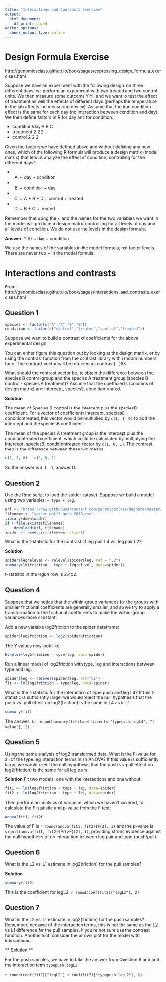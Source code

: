```yaml
---
title: "Interactions and Contrasts exercise"
output:
  html_document:
    df_print: paged
editor_options:
  chunk_output_type: inline
---
```



# Design Formula Exercise

http://genomicsclass.github.io/book/pages/expressing_design_formula_exercises.html

Suppose we have an experiment with the following design: on three different days, we perform an experiment with two treated and two control units. We then measure some outcome YiYi, and we want to test the effect of treatment as well the effects of different days (perhaps the temperature in the lab affects the measuring device). Assume that the true condition effect is the same for each day (no interaction between condition and day). We then define factors in R for day and for condition.

* condition/day	A	B	C
* treatment	2	2	2
* control	2	2	2

Given the factors we have defined above and without defining any new ones, which of the following R formula will produce a design matrix (model matrix) that lets us analyze the effect of condition, controlling for the different days?

* A) ~ day + condition
* B) ~ condition ~ day
* C) ~ A + B + C + control + treated
* D) ~ B + C + treated

Remember that using the ~ and the names for the two variables we want in the model will produce a design matrix controlling for all levels of day and all levels of condition. We do not use the levels in the design formula.

**Answer**: * A) ~ day + condition

We use the names of the variables in the model formula, not factor levels. There are never two ~ in the model formula. 

# Interactions and contrasts

From: http://genomicsclass.github.io/book/pages/interactions_and_contrasts_exercises.html

## Question 1

```r
species <- factor(c("A","A","B","B"))
condition <- factor(c("control","treated","control","treated"))
```

Suppose we want to build a contrast of coefficients for the above experimental design.

You can either figure this question out by looking at the design matrix, or by using the contrast function from the contrast library with random numbers for y. The contrast vector will be returned as contrast(...)$X.

What should the contrast vector be, to obtain the difference between the species B control group and the species A treatment group (species B control - species A treatment)? Assume that the coefficients (columns of design matrix) are: Intercept, speciesB, conditiontreated.

**Solution**

The mean of Species B control is the Intercept plus the speciesB coefficient. For a vector of coefficients Intercept, speciesB, conditiontreated, this vector would be multiplied by `c(1, 1, 0)` to add the intercept and the speciesB coefficient.

The mean of the species A treatment group is the Intercept plus the conditiontreated coefficient, which could be calculated by multiplying the Intercept, speciesB, conditiontreated vector by `c(1, 0, 1)`. The contrast then is the difference between these two means:

```r
c(1, 1, 0) - c(1, 0, 1)
```
So the answer is `0 1 -1`, answer D.

## Question 2

Use the Rmd script to load the spider dataset. Suppose we build a model using two variables: `~ type + leg`.

```r
url <- "https://raw.githubusercontent.com/genomicsclass/dagdata/master/inst/extdata/spider_wolff_gorb_2013.csv"
filename <- "spider_wolff_gorb_2013.csv"
library(downloader)
if (!file.exists(filename))
    download(url, filename)
spider <- read.csv(filename, skip=1)
```
What is the t-statistic for the contrast of leg pair L4 vs. leg pair L2?

**Solution**

```r
spider$legrelevel <- relevel(spider$leg, ref = "L2")
summary(lm(friction ~ type + legrelevel, data=spider))
```

t-statistic in the legL4 row is 2.452.

## Question 4

Suppose that we notice that the within-group variances for the groups with smaller frictional coefficients are generally smaller, and so we try to apply a transformation to the frictional coefficients to make the within-group variances more constant.

Add a new variable log2friction to the spider dataframe:

```r
spider$log2friction <- log2(spider$friction)
```

The Y values now look like:

```r
boxplot(log2friction ~ type*leg, data=spider)
```

Run a linear model of log2friction with type, leg and interactions between type and leg.

```r
spider$leg <- relevel(spider$leg, ref="L1")
fit <- lm(log2friction ~ type*leg, data=spider)
```


What is the t-statistic for the interaction of type push and leg L4? If this t-statistic is sufficiently large, we would reject the null hypothesis that the push vs. pull effect on log2(friction) is the same in L4 as in L1.

```r
summary(fit)
```

The answer is `r round(summary(fit)$coefficients["typepush:legL4", "t value"], 2)`. 

## Question 5

Using the same analysis of log2 transformed data, What is the F-value for all of the type:leg interaction terms in an ANOVA? If this value is sufficiently large, we would reject the null hypothesis that the push vs. pull effect on log2(friction) is the same for all leg pairs.

**Solution** Fit two models, one with the interactions and one without:

```r
fit1 <- lm(log2friction ~ type + leg, data=spider)
fit2 <- lm(log2friction ~ type * leg, data=spider)
```

Then perform an analysis of variance, which we haven't covered, to calculate the F-statistic and p-value from the F test:

```r
anova(fit1, fit2)
```

The value of F is `r round(anova(fit1, fit2)$F[2], 1)` and the p-value is `signif(anova(fit1, fit2)$`Pr(>F)`[2], 1)`, providing strong evidence against the null hypothesis of no interaction between leg pair and type (push/pull).

## Question 6

What is the L2 vs. L1 estimate in log2(friction) for the pull samples?

**Solution**

```r
summary(fit2)
```

This is the coefficient for legL2, `r round(coef(fit2)["legL2"], 2)`

## Question 7

What is the L2 vs. L1 estimate in log2(friction) for the push samples? Remember, because of the interaction terms, this is not the same as the L2 vs L1 difference for the pull samples. If you’re not sure use the contrast function. Another hint: consider the arrows plot for the model with interactions.

** Solution **

For the push samples, we have to take the answer from Question 6 and add the interaction term `typepush:legL2`: 

`r round(coef(fit2)["legL2"] + coef(fit2)["typepush:legL2"], 2)`.


